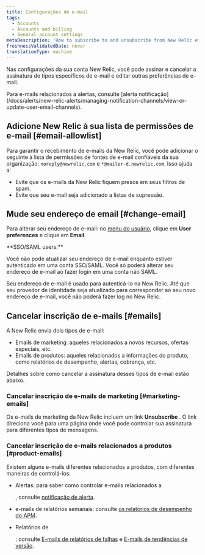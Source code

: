```yaml
---
title: Configurações de e-mail
tags:
  - Accounts
  - Accounts and billing
  - General account settings
metaDescription: 'How to subscribe to and unsubscribe from New Relic emails, and change your email address.'
freshnessValidatedDate: never
translationType: machine
---
```


Nas configurações da sua conta New Relic, você pode assinar e cancelar a assinatura de tipos específicos de e-mail e editar outras preferências de e-mail.

<Callout variant="tip">
  Para e-mails relacionados a alertas, consulte [alerta notificação](/docs/alerts/new-relic-alerts/managing-notification-channels/view-or-update-user-email-channels).
</Callout>

## Adicione New Relic à sua lista de permissões de e-mail [#email-allowlist]

Para garantir o recebimento de e-mails da New Relic, você pode adicionar o seguinte à lista de permissões de fontes de e-mail confiáveis da sua organização: `noreply@newrelic.com` e `*@mailer-d.newrelic.com`. Isso ajuda a:

* Evite que os e-mails da New Relic fiquem presos em seus filtros de spam.
* Evite que seu e-mail seja adicionado a listas de supressão.

## Mude seu endereço de email [#change-email]

Para alterar seu endereço de e-mail: no [menu do usuário](/docs/accounts/accounts-billing/general-account-settings/intro-account-settings), clique em <DoNotTranslate>**User preferences**</DoNotTranslate> e clique em <DoNotTranslate>**Email**</DoNotTranslate>.

<Callout variant="tip">
  <DoNotTranslate>
    **SSO/SAML users:**
  </DoNotTranslate>

  Você não pode atualizar seu endereço de e-mail enquanto estiver autenticado em uma conta SSO/SAML. Você só poderá alterar seu endereço de e-mail ao fazer login em uma conta não SAML.

  Seu endereço de e-mail é usado para autenticá-lo na New Relic. Até que seu provedor de identidade seja atualizado para corresponder ao seu novo endereço de e-mail, você não poderá fazer log no New Relic.
</Callout>

## Cancelar inscrição de e-mails [#emails]

A New Relic envia dois tipos de e-mail:

* Emails de marketing: aqueles relacionados a novos recursos, ofertas especiais, etc.
* Emails de produtos: aqueles relacionados a informações do produto, como relatórios de desempenho, alertas, cobrança, etc.

Detalhes sobre como cancelar a assinatura desses tipos de e-mail estão abaixo.

### Cancelar inscrição de e-mails de marketing [#marketing-emails]

Os e-mails de marketing da New Relic incluem um link <DoNotTranslate>**Unsubscribe**</DoNotTranslate> . O link direciona você para uma página onde você pode controlar sua assinatura para diferentes tipos de mensagens.

### Cancelar inscrição de e-mails relacionados a produtos [#product-emails]

Existem alguns e-mails diferentes relacionados a produtos, com diferentes maneiras de controlá-los:

* Alertas: para saber como controlar e-mails relacionados a

  <InlinePopover type="alerts"/>

  , consulte [notificação de alerta](/docs/alerts/new-relic-alerts/managing-notification-channels/view-or-update-user-email-channels).

* <InlinePopover type="apm"/>

  e-mails de relatórios semanais: consulte [os relatórios de desempenho do APM](/docs/apm/reports/other-performance-analysis/weekly-performance-report#opting_out).

* Relatórios de

  <InlinePopover type="mobile"/>

  : consulte [E-mails de relatórios de falhas](/docs/mobile-monitoring/mobile-monitoring-ui/crashes/receive-crash-notifications-email) e [E-mails de tendências de versão](/docs/mobile-monitoring/mobile-monitoring-ui/mobile-app-pages/version-trends-compare-user-adoption-metrics-performance).